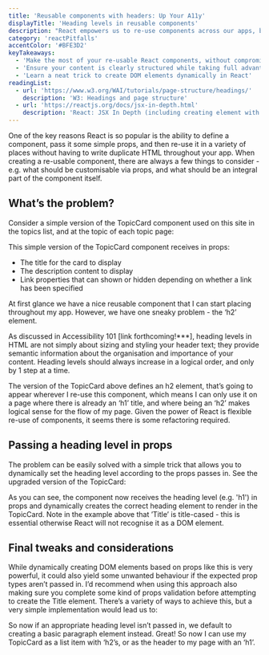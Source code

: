 ```yaml
---
title: 'Reusable components with headers: Up Your A11y'
displayTitle: 'Heading levels in reusable components'
description: "React empowers us to re-use components across our apps, but it's important to consider how component re-use could affect accessibility. This topic demonstrates an easy way to build flexible components that don't compromise heading level structure."
category: 'reactPitfalls'
accentColor: '#BFE3D2'
keyTakeaways:
  - 'Make the most of your re-usable React components, without compromising accessibility'
  - 'Ensure your content is clearly structured while taking full advantage of re-usable React compoonents'
  - 'Learn a neat trick to create DOM elements dynamically in React'
readingList:
  - url: 'https://www.w3.org/WAI/tutorials/page-structure/headings/'
    description: 'W3: Headings and page structure'
  - url: 'https://reactjs.org/docs/jsx-in-depth.html'
    description: 'React: JSX In Depth (including creating element with type chosen at runtime)'
---
```


One of the key reasons React is so popular is the ability to define a component, pass it some simple props, and then re-use it in a variety of places without having to write duplicate HTML throughout your app. When creating a re-usable component, there are always a few things to consider - e.g. what should be customisable via props, and what should be an integral part of the component itself.

## What’s the problem?

Consider a simple version of the TopicCard component used on this site in the topics list, and at the topic of each topic page:

<Gist url="https://gist.github.com/aitchiss/85de272b6e984f2d9986fd305ab8ec4b" />

This simple version of the TopicCard component receives in props:

- The title for the card to display
- The description content to display
- Link properties that can shown or hidden depending on whether a link has been specified

At first glance we have a nice reusable component that I can start placing throughout my app. However, we have one sneaky problem - the ‘h2’ element.

As discussed in Accessibility 101 [link forthcoming!***], heading levels in HTML are not simply about sizing and styling your header text; they provide semantic information about the organisation and importance of your content. Heading levels should always increase in a logical order, and only by 1 step at a time.

The version of the TopicCard above defines an h2 element, that’s going to appear wherever I re-use this component, which means I can only use it on a page where there is already an ‘h1’ title, and where being an ‘h2’ makes logical sense for the flow of my page. Given the power of React is flexible re-use of components, it seems there is some refactoring required.

## Passing a heading level in props

The problem can be easily solved with a simple trick that allows you to dynamically set the heading level according to the props passes in. See the upgraded version of the TopicCard:

<Gist url="https://gist.github.com/aitchiss/cdb5091a55af0cd0090bf746088b7f41" />

As you can see, the component now receives the heading level (e.g. 'h1') in props and dynamically creates the correct heading element to render in the TopicCard. Note in the example above that ’Title’ is title-cased - this is essential otherwise React will not recognise it as a DOM element.

## Final tweaks and considerations

While dynamically creating DOM elements based on props like this is very powerful, it could also yield some unwanted behaviour if the expected prop types aren’t passed in. I’d recommend when using this approach also making sure you complete some kind of props validation before attempting to create the Title element. There’s a variety of ways to achieve this, but a very simple implementation would lead us to:

<Gist url="https://gist.github.com/aitchiss/6bb5fc90523d6ca299155eb95b12afef" />

So now if an appropriate heading level isn’t passed in, we default to creating a basic paragraph element instead. Great! So now I can use my TopicCard as a list item with ‘h2’s, or as the header to my page with an ‘h1’.
